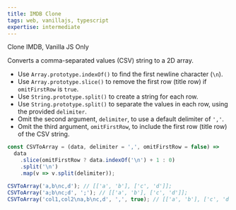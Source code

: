 ```yaml
---
title: IMDB Clone
tags: web, vanillajs, typescript
expertise: intermediate
---
```


Clone IMDB, Vanilla JS Only



Converts a comma-separated values (CSV) string to a 2D array.

- Use `Array.prototype.indexOf()` to find the first newline character (`\n`).
- Use `Array.prototype.slice()` to remove the first row (title row) if `omitFirstRow` is `true`.
- Use `String.prototype.split()` to create a string for each row.
- Use `String.prototype.split()` to separate the values in each row, using the provided `delimiter`.
- Omit the second argument, `delimiter`, to use a default delimiter of `','`.
- Omit the third argument, `omitFirstRow`, to include the first row (title row) of the CSV string.

```js
const CSVToArray = (data, delimiter = ',', omitFirstRow = false) =>
  data
    .slice(omitFirstRow ? data.indexOf('\n') + 1 : 0)
    .split('\n')
    .map(v => v.split(delimiter));
```

```js
CSVToArray('a,b\nc,d'); // [['a', 'b'], ['c', 'd']];
CSVToArray('a;b\nc;d', ';'); // [['a', 'b'], ['c', 'd']];
CSVToArray('col1,col2\na,b\nc,d', ',', true); // [['a', 'b'], ['c', 'd']];
```

